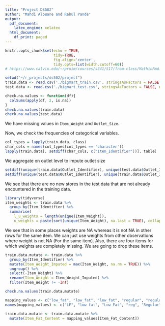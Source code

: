 ```yaml
---
title: "Project DS502"
author: "Mahdi Alouane and Rahul Pande"
output:
  pdf_document:
    latex_engine: xelatex
  html_document:
    df_print: paged
---
```


```r
knitr::opts_chunk$set(echo = TRUE,
                      tidy=TRUE,
                      fig.align='center',
                      tidy.opts=list(width.cutoff=60))
# https://www.calvin.edu/~rpruim/courses/s341/S17/from-class/MathinRmd.html
```

```r
setwd("~/r_projects/ds502/project")
train.data <- read.csv('./bigmart_train.csv', stringsAsFactors = FALSE, na.strings = c(""))
test.data <- read.csv('./bigmart_test.csv', stringsAsFactors = FALSE, na.strings = c(""))
```

```r
check.na.values <- function(df){
  colSums(apply(df, 2, is.na))
}
check.na.values(train.data)
check.na.values(test.data)
```

We have missing values in `Item_Weight` and `Outlet_Size`.


Now, we check the frequencies of categorical variables.

```r
col_types = lapply(train.data, class)
char_cols = names(col_types[col_types == 'character'])
lapply(train.data[, setdiff(char_cols, c("Item_Identifier"))], table)
```


We aggregate on outlet level to impute outlet size
```r
setdiff(unique(train.data$Outlet_Identifier), unique(test.data$Outlet_Identifier))
setdiff(unique(test.data$Outlet_Identifier), unique(train.data$Outlet_Identifier))
```

We see that there are no new stores in the test data that are not already encountered in the training data.

```r
library(tidyverse)
item_weights <- train.data %>%
  group_by(Item_Identifier) %>%
  summarise(
    l_u_weights = length(unique(Item_Weight)),
    u_weights = paste(sort(unique(Item_Weight), na.last = TRUE), collapse = " | "))
```

We see that in some places weights are NA whereas it is not NA in other rows for the same item. We can just use weights from other observations where weight is not NA (For the same item). Also, there are four items for which weights are completely missing. We are going to drop these items.

```r
train.data.mutate <- train.data %>%
  group_by(Item_Identifier) %>%
  mutate(Item_Weight_Imputed = max(Item_Weight, na.rm = TRUE)) %>%
  ungroup() %>%
  select(-Item_Weight) %>%
  rename(Item_Weight = Item_Weight_Imputed) %>%
  filter(Item_Weight != -Inf)

check.na.values(train.data.mutate)
```

```r
mapping_values <- c("low_fat", "low_fat", "low_fat", "regular", "regular")
names(mapping_values) <- c("LF", "low fat", "Low Fat", "reg", "Regular")

train.data.mutate <- train.data.mutate %>%
  mutate(Item_Fat_Content = mapping_values[Item_Fat_Content])
  
```

